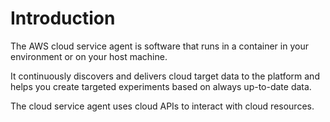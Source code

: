 # Introduction

The AWS cloud service agent is software that runs in a container in your environment or on your host machine.

It continuously discovers and delivers cloud target data to the platform and helps you create targeted experiments based on always up-to-date data.

The cloud service agent uses cloud APIs to interact with cloud resources.


